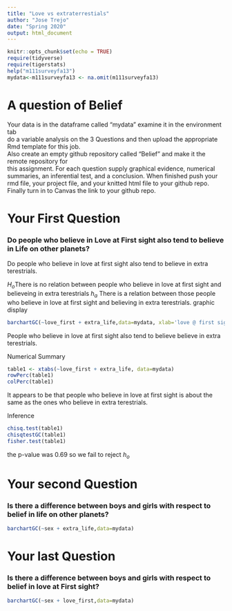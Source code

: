 ```yaml
---
title: "Love vs extraterrestials"
author: "Jose Trejo"
date: "Spring 2020"
output: html_document
---
```


```r
knitr::opts_chunk$set(echo = TRUE)
require(tidyverse)
require(tigerstats)
help("m111surveyfa13")
mydata<-m111surveyfa13 <- na.omit(m111surveyfa13)
```

# A question of Belief

Your data is in the dataframe called "mydata" examine it in the environment tab  
do a variable analysis on the 3 Questions and then upload the appropriate Rmd template for this job.   
Also create an empty github repository called "Belief" and make it the remote repository for  
this assignment.  For each question supply graphical evidence, numerical summaries, an inferential test, and a conclusion.  When finished push your rmd file, your project file, and your knitted html file to your github repo.  Finally turn in to Canvas the link to your github repo.




# Your First Question  

### Do people who believe in Love at First sight also tend to believe in Life on other planets?

 Do people who believe in love at first sight also tend to believe in extra terestrials. 
 
$H_o$There is no relation between people who believe in love at first sight and believeing in extra terestrials
$h_a$ There is a relation between those people who believe in love at first sight and believing in extra terestrials.
graphic display  

```r
barchartGC(~love_first + extra_life,data=mydata, xlab='love @ first sight')
```

People who believe in love at first sight also tend to believe believe in extra terestrials.

Numerical Summary
```r
table1 <- xtabs(~love_first + extra_life, data=mydata)
rowPerc(table1)
colPerc(table1)
```

It appears to be that people who believe in love at first sight is about the same as the ones who believe in extra terestrials.    

Inference

```r
chisq.test(table1)
chisqtestGC(table1)
fisher.test(table1)
```
the p-value was 0.69 so we fail to reject $h_o$

# Your second Question  

### Is there a difference between boys and girls with respect to belief in life on other planets?
  
```r
barchartGC(~sex + extra_life,data=mydata)
```

 
# Your last Question   

### Is there a difference between boys and girls with respect to belief in love at First sight?

```r
barchartGC(~sex + love_first,data=mydata)
```

